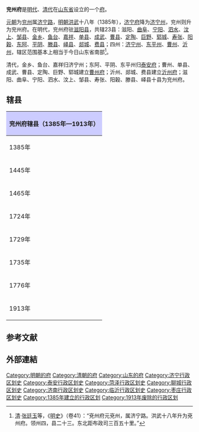 '''兖州府'''是[[明代|明代]]、[[清代|清代]]在[[山东省|山东省]]设立的一个[[府_(行政区划)|府]]。

[[元朝|元朝]]为[[兖州_(古代)|兖州]]属[[济宁路|济宁路]]，[[明朝|明朝]][[洪武|洪武]]十八年（1385年），[[济宁府|济宁府]]降为[[济宁州|济宁州]]，兖州则升为兖州府。在明代，兖州府驻[[滋阳县|滋阳县]]，共辖23县：滋阳、[[曲阜县|曲阜]]、[[宁阳县|宁阳]]、[[泗水县|泗水]]、[[汶上县|汶上]]、[[邹县|邹县]]、[[金乡县|金乡]]、[[鱼台县|鱼台]]、[[嘉祥县|嘉祥]]、[[单县|单县]]、[[成武县|成武]]、[[曹县|曹县]]、[[定陶县|定陶]]、[[巨野县|巨野]]、[[郓城县|郓城]]、[[寿张县|寿张]]、[[阳穀县|阳穀]]、[[东阿县|东阿]]、[[平阴县|平阴]]、[[滕县|滕县]]、[[峄县|峄县]]、[[郯城县|郯城]]、[[费县|费县]]；四州：[[济宁州|济宁州]]、[[东平州|东平州]]、[[曹州|曹州]]、[[沂州|沂州]]，辖区范围基本上相当于今日山东省南部<ref>[[清朝|清]]·[[张廷玉|张廷玉]]等，《[[明史|明史]]》（卷41）：“兗州府元兗州，属济宁路。洪武十八年升为兗州府。领州四，县二十三。东北距布政司三百五十里。”</ref>。

清代，金乡、鱼台、嘉祥归济宁州；东阿、平阴、东平州归[[泰安府|泰安府]]；曹州、单县、成武、曹县、定陶、巨野、郓城建立[[曹州府|曹州府]]；沂州、郯城、费县建立[[沂州府|沂州府]]；滋阳、曲阜、宁阳、泗水、汶上、邹县、寿张、阳穀、滕县、峄县十县为兖州府。
== 辖县 ==

{| align=center class="wikitable" style="width:600px; text-align:center"
|-
!colspan="2" style="background:#ccccff"|'''兖州府辖县'''（1385年—1913年）
|-
|1385年||[[嵫阳县|嵫阳县]]、[[曲阜县|曲阜县]]、[[宁阳县|宁阳县]]、[[泗水县|泗水县]]、[[鄒縣|鄒縣]]、[[滕县|滕县]]、[[峄县|峄县]]、[[金乡县|金乡县]]、[[鱼台县|鱼台县]]、[[单县|单县]]、[[城武县|城武县]]、[[曹县|曹县]]、[[定陶县|定陶县]]<br>[[济宁州|济宁州]]：[[郓城县|郓城县]]、[[巨野县|巨野县]]、[[嘉祥县|嘉祥县]]<br>[[东平州|东平州]]：[[汶上县|汶上县]]、[[东阿县|东阿县]]、[[平阴县|平阴县]]、[[阳谷县|阳谷县]]、[[寿张县|寿张县]]<br>[[沂州|沂州]]：[[郯城县|郯城县]]、[[费县|费县]]
|-
|1445年||[[嵫阳县|嵫阳县]]、[[曲阜县|曲阜县]]、[[宁阳县|宁阳县]]、[[泗水县|泗水县]]、[[鄒縣|鄒縣]]、[[滕县|滕县]]、[[峄县|峄县]]、[[金乡县|金乡县]]、[[鱼台县|鱼台县]]、[[单县|单县]]、[[城武县|城武县]]<br>[[曹州|曹州]]（新设）：[[曹县|曹县]]、[[定陶县|定陶县]]<br>[[济宁州|济宁州]]：[[郓城县|郓城县]]、[[巨野县|巨野县]]、[[嘉祥县|嘉祥县]]<br>[[东平州|东平州]]：[[汶上县|汶上县]]、[[东阿县|东阿县]]、[[平阴县|平阴县]]、[[阳谷县|阳谷县]]、[[寿张县|寿张县]]<br>[[沂州|沂州]]：[[郯城县|郯城县]]、[[费县|费县]]
|-
|1465年||[[嵫阳县|嵫阳县]]（改为[[滋阳县|滋阳县]]）、[[曲阜县|曲阜县]]、[[宁阳县|宁阳县]]、[[泗水县|泗水县]]、[[鄒縣|鄒縣]]、[[滕县|滕县]]、[[峄县|峄县]]、[[金乡县|金乡县]]、[[鱼台县|鱼台县]]、[[单县|单县]]、[[城武县|城武县]]<br>[[曹州|曹州]]：[[曹县|曹县]]、[[定陶县|定陶县]]<br>[[济宁州|济宁州]]：[[郓城县|郓城县]]、[[巨野县|巨野县]]、[[嘉祥县|嘉祥县]]<br>[[东平州|东平州]]：[[汶上县|汶上县]]、[[东阿县|东阿县]]、[[平阴县|平阴县]]、[[阳谷县|阳谷县]]、[[寿张县|寿张县]]<br>[[沂州|沂州]]：[[郯城县|郯城县]]、[[费县|费县]]
|-
|1724年||[[滋阳县|滋阳县]]、[[曲阜县|曲阜县]]、[[宁阳县|宁阳县]]、[[泗水县|泗水县]]、[[鄒縣|鄒縣]]、[[滕县|滕县]]、[[峄县|峄县]]、[[金乡县|金乡县]]、[[鱼台县|鱼台县]]、[[单县|单县]]、[[城武县|城武县]]、[[汶上县|汶上县]]、[[东阿县|东阿县]]、[[平阴县|平阴县]]、[[阳谷县|阳谷县]]、[[寿张县|寿张县]]、[[东平州|东平州]]（[[曹州|曹州]]、[[济宁州|济宁州]]、[[沂州|沂州]]为直隶州，[[东平州|东平州]]下辖县直属兖州府）
|-
|1729年||[[滋阳县|滋阳县]]、[[曲阜县|曲阜县]]、[[宁阳县|宁阳县]]、[[泗水县|泗水县]]、[[鄒縣|鄒縣]]、[[滕县|滕县]]、[[峄县|峄县]]、[[金乡县|金乡县]]、[[鱼台县|鱼台县]]、[[单县|单县]]、[[城武县|城武县]]、[[汶上县|汶上县]]（[[济宁州|济宁州]]、[[郓城县|郓城县]]来属；[[东平州|东平州]]为直隶州，[[东阿县|东阿县]]、[[平阴县|平阴县]]、[[阳谷县|阳谷县]]、[[寿张县|寿张县]]改属东平直隶州）
|-
|1735年||[[滋阳县|滋阳县]]、[[曲阜县|曲阜县]]、[[宁阳县|宁阳县]]、[[泗水县|泗水县]]、[[鄒縣|鄒縣]]、[[滕县|滕县]]、[[峄县|峄县]]、[[金乡县|金乡县]]、[[鱼台县|鱼台县]]、[[汶上县|汶上县]]、[[济宁州|济宁州]]（[[单县|单县]]、[[城武县|城武县]]、[[郓城县|郓城县]]改属[[曹州府|曹州府]]，[[嘉祥县|嘉祥县]]、[[阳谷县|阳谷县]]、[[寿张县|寿张县]]来属）
|-
|1776年||[[滋阳县|滋阳县]]、[[曲阜县|曲阜县]]、[[宁阳县|宁阳县]]、[[泗水县|泗水县]]、[[鄒縣|鄒縣]]、[[滕县|滕县]]、[[峄县|峄县]]、[[金乡县|金乡县]]、[[阳谷县|阳谷县]]、[[寿张县|寿张县]]（[[济宁州|济宁州]]为直隶州，[[嘉祥县|嘉祥县]]、[[鱼台县|鱼台县]]、[[汶上县|汶上县]]改属[[济宁直隶州|济宁直隶州]]）
|-
|1913年||[[滋阳县|滋阳县]]、[[曲阜县|曲阜县]]、[[宁阳县|宁阳县]]、[[泗水县|泗水县]]、[[鄒縣|鄒縣]]、[[滕县|滕县]]、[[峄县|峄县]]、[[阳谷县|阳谷县]]、[[寿张县|寿张县]]、[[汶上县|汶上县]]
|}

==参考文献==
{{Reflist}}
==外部連結==
{{Wikisource further reading}}

{{明朝行政区划|nocat}}
{{清朝山東省行政區劃|nocat}}
{{山东省历史二级政区|nocat}}
[[Category:明朝的府|Category:明朝的府]]
[[Category:清朝的府|Category:清朝的府]]
[[Category:山东的府|Category:山东的府]]
[[Category:济宁行政区划史|Category:济宁行政区划史]]
[[Category:泰安行政区划史|Category:泰安行政区划史]]
[[Category:菏泽行政区划史|Category:菏泽行政区划史]]
[[Category:聊城行政区划史|Category:聊城行政区划史]]
[[Category:济南行政区划史|Category:济南行政区划史]]
[[Category:临沂行政区划史|Category:临沂行政区划史]]
[[Category:枣庄行政区划史|Category:枣庄行政区划史]]
[[Category:1385年建立的行政区划|Category:1385年建立的行政区划]]
[[Category:1913年废除的行政区划|Category:1913年废除的行政区划]]
